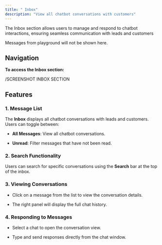 ```yaml
---
title: " Inbox"
description: "View all chatbot conversations with customers"
---
```


The Inbox section allows users to manage and respond to chatbot interactions, ensuring seamless communication with leads and customers

<Note>
  Messages from playground will not be shown here.
</Note>

## Navigation

**To access the Inbox section:**

<Steps>
  <Step title="Log in to your Bizmo.chat account." />

  <Step title="From the left sidebar, navigate to Engagement > Inbox." />
</Steps>

/SCREENSHOT INBOX SECTION

## Features

### 1. Message List

The **Inbox** displays all chatbot conversations with leads and customers. Users can toggle between:

* **All Messages**: View all chatbot conversations.

* **Unread**: Filter messages that have not been read.

### 2. Search Functionality

Users can search for specific conversations using the **Search** bar at the top of the inbox.

### 3. Viewing Conversations

* Click on a message from the list to view the conversation details.

* The right panel will display the full chat history.

### 4. Responding to Messages

* Select a chat to open the conversation view.

* Type and send responses directly from the chat window.